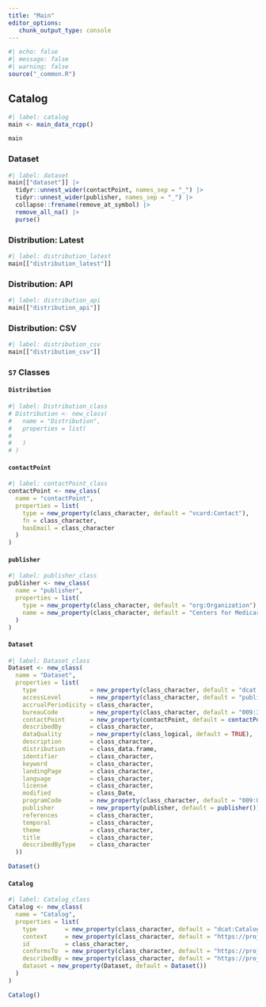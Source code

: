 ```yaml
---
title: "Main"
editor_options: 
   chunk_output_type: console
---
```


```r
#| echo: false
#| message: false
#| warning: false
source("_common.R")
```

## Catalog

```r
#| label: catalog
main <- main_data_rcpp()

main
```

### Dataset

```r
#| label: dataset
main[["dataset"]] |> 
  tidyr::unnest_wider(contactPoint, names_sep = "_") |>
  tidyr::unnest_wider(publisher, names_sep = "_") |> 
  collapse::frename(remove_at_symbol) |> 
  remove_all_na() |> 
  purse()
```

### Distribution: Latest

```r
#| label: distribution_latest
main[["distribution_latest"]]
```

### Distribution: API

```r
#| label: distribution_api
main[["distribution_api"]]
```

### Distribution: CSV

```r
#| label: distribution_csv
main[["distribution_csv"]]
```

### `S7` Classes

#### `Distribution`

```r
#| label: Distribution_class
# Distribution <- new_class(
#   name = "Distribution",
#   properties = list(
#     
#   )
# )
```

#### `contactPoint`

```r
#| label: contactPoint_class
contactPoint <- new_class(
  name = "contactPoint",
  properties = list(
    type = new_property(class_character, default = "vcard:Contact"),
    fn = class_character,
    hasEmail = class_character
  )
)
```

#### `publisher`

```r
#| label: publisher_class
publisher <- new_class(
  name = "publisher",
  properties = list(
    type = new_property(class_character, default = "org:Organization"),
    name = new_property(class_character, default = "Centers for Medicare & Medicaid Services")
  )
)
```

#### `Dataset`

```r
#| label: Dataset_class
Dataset <- new_class(
  name = "Dataset",
  properties = list(
    type               = new_property(class_character, default = "dcat:Dataset"),
    accessLevel        = new_property(class_character, default = "public"),
    accrualPeriodicity = class_character,
    bureauCode         = new_property(class_character, default = "009:38"),
    contactPoint       = new_property(contactPoint, default = contactPoint()),
    describedBy        = class_character,
    dataQuality        = new_property(class_logical, default = TRUE),
    description        = class_character,
    distribution       = class_data.frame,
    identifier         = class_character,
    keyword            = class_character,
    landingPage        = class_character,
    language           = class_character,
    license            = class_character,
    modified           = class_Date,
    programCode        = new_property(class_character, default = "009:000"),
    publisher          = new_property(publisher, default = publisher()),
    references         = class_character,
    temporal           = class_character,
    theme              = class_character,
    title              = class_character,
    describedByType    = class_character
  ))

Dataset()
```

#### `Catalog`

```r
#| label: Catalog_class
Catalog <- new_class(
  name = "Catalog",
  properties = list(
    type        = new_property(class_character, default = "dcat:Catalog"),
    context     = new_property(class_character, default = "https://project-open-data.cio.gov/v1.1/schema/catalog.jsonld"),
    id          = class_character,
    conformsTo  = new_property(class_character, default = "https://project-open-data.cio.gov/v1.1/schema"),
    describedBy = new_property(class_character, default = "https://project-open-data.cio.gov/v1.1/schema/catalog.json"),
    dataset = new_property(Dataset, default = Dataset())
  )
)

Catalog()
```


